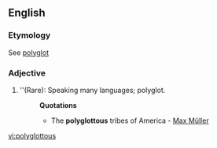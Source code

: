 ==English==

===Etymology===
See [[polyglot]]

===Adjective===
{{en-adj|-}}

# ''(Rare): Speaking many languages; polyglot.
#:'''Quotations'''
#:*The '''polyglottous''' tribes of America - [[Max Müller]]

[[vi:polyglottous]]